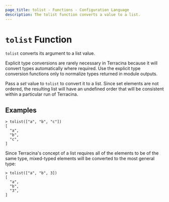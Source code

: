 ```yaml
---
page_title: tolist - Functions - Configuration Language
description: The tolist function converts a value to a list.
---
```


# `tolist` Function

`tolist` converts its argument to a list value.

Explicit type conversions are rarely necessary in Terracina because it will
convert types automatically where required. Use the explicit type conversion
functions only to normalize types returned in module outputs.

Pass a _set_ value to `tolist` to convert it to a list. Since set elements are
not ordered, the resulting list will have an undefined order that will be
consistent within a particular run of Terracina.

## Examples

```
> tolist(["a", "b", "c"])
[
  "a",
  "b",
  "c",
]
```

Since Terracina's concept of a list requires all of the elements to be of the
same type, mixed-typed elements will be converted to the most general type:

```
> tolist(["a", "b", 3])
[
  "a",
  "b",
  "3",
]
```
